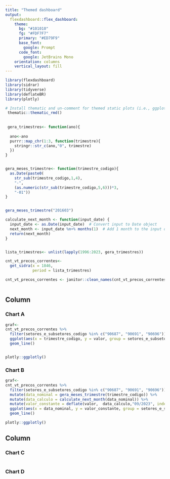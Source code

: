 ```yaml
---
title: "Themed dashboard"
output: 
  flexdashboard::flex_dashboard:
    theme:
      bg: "#101010"
      fg: "#FDF7F7" 
      primary: "#ED79F9"
      base_font:
        google: Prompt
      code_font:
        google: JetBrains Mono
    orientation: columns
    vertical_layout: fill
---
```


```r
library(flexdashboard)
library(sidrar)
library(tidyverse)
library(deflateBR)
library(plotly)

# Install thematic and un-comment for themed static plots (i.e., ggplot2)
 thematic::thematic_rmd()
 
 
 gera_trimestres<- function(ano){
  
  ano<-ano
  purrr::map_chr(1:3, function(trimestre){
    stringr::str_c(ano,"0", trimestre)
  })
}


gera_meses_trimestre<- function(trimestre_codigo){
  as.Date(paste0(
    str_sub(trimestre_codigo,1,4),
    "-",
    (as.numeric(str_sub(trimestre_codigo,5,6)))*3,
    "-01"))
}


gera_meses_trimestre("201603")

calculate_next_month <- function(input_date) {
  input_date <- as.Date(input_date)  # Convert input to Date object
  next_month <- input_date %m+% months(1)  # Add 1 month to the input date
  return(next_month)
}


lista_trimestres<- unlist(lapply(1996:2023, gera_trimestres)) 

cnt_vt_precos_correntes<- 
  get_sidra(x = 1846,
            period = lista_trimestres)

cnt_vt_precos_correntes <- janitor::clean_names(cnt_vt_precos_correntes)



```

Column {data-width=650 .tabset}
-----------------------------------------------------------------------

### Chart A

```r

graf<-
cnt_vt_precos_correntes %>%
  filter(setores_e_subsetores_codigo %in% c("90687", "90691", "90696")) %>%
  ggplot(aes(x = trimestre_codigo, y = valor, group = setores_e_subsetores, color = setores_e_subsetores)) +
  geom_line()


plotly::ggplotly()


```

### Chart B

```r

graf<-
cnt_vt_precos_correntes %>%
  filter(setores_e_subsetores_codigo %in% c("90687", "90691", "90696")) %>%
  mutate(data_nominal = gera_meses_trimestre(trimestre_codigo)) %>%
  mutate(data_calculo = calculate_next_month(data_nominal)) %>%
  mutate(valor_constante = deflate(valor,  data_calculo,"09/2023", index= "ipca") )  %>%
  ggplot(aes(x = data_nominal, y = valor_constante, group = setores_e_subsetores, color = setores_e_subsetores)) +
  geom_line()

plotly::ggplotly()


```

Column {data-width=350}
-----------------------------------------------------------------------

### Chart C

```r

```

### Chart D

```r

```

